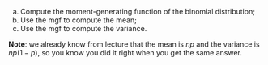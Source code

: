 a. Compute the moment-generating function of the binomial distribution;
a. Use the mgf to compute the mean;
a. Use the mgf to compute the variance.

**Note**: we already know from lecture that the mean is $np$ and the variance is $np(1-p)$, so you know you did it right when you get the same answer.